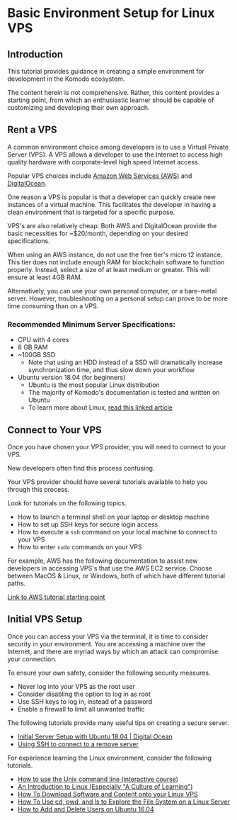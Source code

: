 

# Basic Environment Setup for Linux VPS

## Introduction

This tutorial provides guidance in creating a simple environment for development in the Komodo ecosystem.

The content herein is not comprehensive. Rather, this content provides a starting point, from which an enthusiastic learner should be capable of customizing and developing their own approach.

## Rent a VPS

A common environment choice among developers is to use a Virtual Private Server (VPS). A VPS allows a developer to use the Internet to access high quality hardware with corporate-level high speed Internet access.

Popular VPS choices include [Amazon Web Services (AWS)](https://aws.amazon.com) and [DigitalOcean](https://digitalocean.com).

One reason a VPS is popular is that a developer can quickly create new instances of a virtual machine. This facilitates the developer in having a clean environment that is targeted for a specific purpose.

VPS's are also relatively cheap. Both AWS and DigitalOcean provide the basic necessities for ~$20/month, depending on your desired specifications.

<Note type='warning'>

When using an AWS instance, do not use the free tier's micro t2 instance. This tier does not include enough RAM for blockchain software to function properly. Instead, select a size of at least medium or greater. This will ensure at least 4GB RAM.

</Note>

<Note>

Alternatively, you can use your own personal computer, or a bare-metal server. However, troubleshooting on a personal setup can prove to be more time consuming than on a VPS.

</Note>

### Recommended Minimum Server Specifications:

- CPU with 4 cores
- 8 GB RAM
- ~100GB SSD
  - Note that using an HDD instead of a SSD will dramatically increase synchronization time, and thus slow down your workflow
- Ubuntu version 18.04 (for beginners)
  - Ubuntu is the most popular Linux distribution
  - The majority of Komodo's documentation is tested and written on Ubuntu
  - To learn more about Linux, [read this linked article](https://www.linux.com/what-is-linux)

## Connect to Your VPS

Once you have chosen your VPS provider, you will need to connect to your VPS.

New developers often find this process confusing.

Your VPS provider should have several tutorials available to help you through this process.

Look for tutorials on the following topics.

- How to launch a terminal shell on your laptop or desktop machine
- How to set up SSH keys for secure login access
- How to execute a `ssh` command on your local machine to connect to your VPS
- How to enter `sudo` commands on your VPS

For example, AWS has the following documentation to assist new developers in accessing VPS's that use the AWS EC2 service. Choose between MacOS & Linux, or Windows, both of which have different tutorial paths.

[Link to AWS tutorial starting point](https://docs.aws.amazon.com/AWSEC2/latest/UserGuide/AccessingInstances.html)

## Initial VPS Setup

Once you can access your VPS via the terminal, it is time to consider security in your environment. You are accessing a machine over the Internet, and there are myriad ways by which an attack can compromise your connection.

To ensure your own safety, consider the following security measures.

- Never log into your VPS as the root user
- Consider disabling the option to log in as root
- Use SSH keys to log in, instead of a password
- Enable a firewall to limit all unwanted traffic

The following tutorials provide many useful tips on creating a secure server.

- [Initial Server Setup with Ubuntu 18.04 | Digital Ocean](https://www.digitalocean.com/community/tutorials/initial-server-setup-with-ubuntu-18-04)
- [Using SSH to connect to a remove server](https://www.digitalocean.com/community/tutorials/how-to-use-ssh-to-connect-to-a-remote-server-in-ubuntu)

For experience learning the Linux environment, consider the following tutorials.

- [How to use the Unix command line (interactive course)](https://www.codecademy.com/learn/learn-the-command-line)
- [An Introduction to Linux (Especially "A Culture of Learning")](https://www.digitalocean.com/community/tutorials/an-introduction-to-linux-basics)
- [How To Download Software and Content onto your Linux VPS](https://www.digitalocean.com/community/tutorials/how-to-download-software-and-content-onto-your-linux-vps)
- [How To Use cd, pwd, and ls to Explore the File System on a Linux Server](https://www.digitalocean.com/community/tutorials/how-to-use-cd-pwd-and-ls-to-explore-the-file-system-on-a-linux-server)
- [How to Add and Delete Users on Ubuntu 16.04](https://www.digitalocean.com/community/tutorials/how-to-add-and-delete-users-on-ubuntu-16-04)
